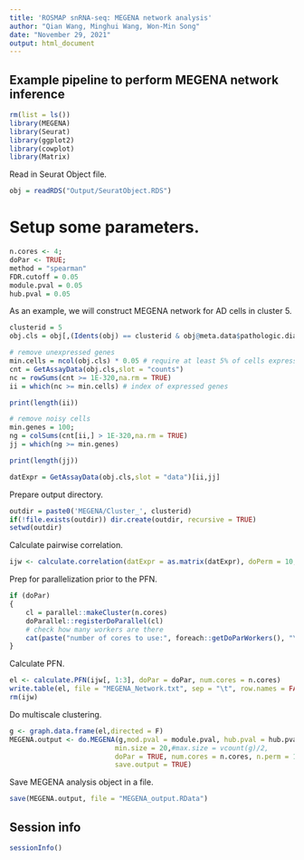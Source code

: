 ```yaml
---
title: 'ROSMAP snRNA-seq: MEGENA network analysis'
author: "Qian Wang, Minghui Wang, Won-Min Song"
date: "November 29, 2021"
output: html_document
---
```


## Example pipeline to perform MEGENA network inference
```r
rm(list = ls())
library(MEGENA)
library(Seurat)
library(ggplot2)
library(cowplot)
library(Matrix)
```

Read in Seurat Object file.
```r
obj = readRDS("Output/SeuratObject.RDS")
```

# Setup some parameters.

```r
n.cores <- 4;
doPar <- TRUE;
method = "spearman"
FDR.cutoff = 0.05
module.pval = 0.05
hub.pval = 0.05
```

As an example, we will construct MEGENA network for AD cells in cluster 5.
```r
clusterid = 5
obj.cls = obj[,(Idents(obj) == clusterid & obj@meta.data$pathologic.diagnosis.of.AD == 'YES')]

# remove unexpressed genes 
min.cells = ncol(obj.cls) * 0.05 # require at least 5% of cells expressed (~ 100 cells)
cnt = GetAssayData(obj.cls,slot = "counts")
nc = rowSums(cnt >= 1E-320,na.rm = TRUE)
ii = which(nc >= min.cells) # index of expressed genes

print(length(ii))

# remove noisy cells
min.genes = 100;
ng = colSums(cnt[ii,] > 1E-320,na.rm = TRUE)
jj = which(ng >= min.genes)

print(length(jj))

datExpr = GetAssayData(obj.cls,slot = "data")[ii,jj]

```

Prepare output directory.
```r
outdir = paste0('MEGENA/Cluster_', clusterid)
if(!file.exists(outdir)) dir.create(outdir, recursive = TRUE)
setwd(outdir)
```

Calculate pairwise correlation.
```r
ijw <- calculate.correlation(datExpr = as.matrix(datExpr), doPerm = 10, method = method, FDR.cutoff = FDR.cutoff)
```

Prep for parallelization prior to the PFN.
```r
if (doPar)
{
    cl = parallel::makeCluster(n.cores)
    doParallel::registerDoParallel(cl)
    # check how many workers are there
    cat(paste("number of cores to use:", foreach::getDoParWorkers(), "\n"))
}
```  
  
Calculate PFN.
```r
el <- calculate.PFN(ijw[, 1:3], doPar = doPar, num.cores = n.cores)
write.table(el, file = "MEGENA_Network.txt", sep = "\t", row.names = FALSE, col.names = TRUE, quote = FALSE)
rm(ijw)
```

Do multiscale clustering.
```r
g <- graph.data.frame(el,directed = F)
MEGENA.output <- do.MEGENA(g,mod.pval = module.pval, hub.pval = hub.pval, remove.unsig = TRUE,
                          min.size = 20,#max.size = vcount(g)/2,
                          doPar = TRUE, num.cores = n.cores, n.perm = 100,
                          save.output = TRUE)
```

Save MEGENA analysis object in a file.
```r
save(MEGENA.output, file = "MEGENA_output.RData")
```

## Session info
```r
sessionInfo()
```
